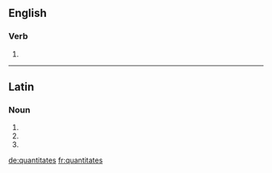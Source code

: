 ==English==

===Verb===
{{head|en}}

# {{en-third-person singular of|quantitate}}

----

==Latin==

===Noun===
{{la-noun-form|quantitātēs}}

# {{inflection of|quantitas|quantitas|nom|p|lang=la}}
# {{inflection of|quantitas|quantitas|acc|p|lang=la}}
# {{inflection of|quantitas|quantitas|voc|p|lang=la}}

[[de:quantitates]]
[[fr:quantitates]]